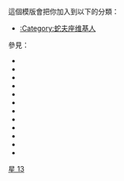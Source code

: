 {{userbox
| border-c = #30D5C8
|border-s=1
| id       = [[Image:Ophiuchus.svg|30px]]
| id-c     = #30D5C8
| info     = 這個用戶的星座是'''[[蛇夫宮|蛇夫座]]'''。
| info-c   = #99FFCC
| info-fc  = {{{info-fc|black}}}
| info-s   = {{{info-s|10}}}
|usercategory=蛇夫座维基人
}}
<noinclude>
<p style="clear: both; padding-top: 2em">
這個模版會把你加入到以下的分類：
*[[:Category:蛇夫座维基人]]

參見：
*{{tl|User 星座：白羊座}}
*{{tl|User 星座：金牛座}}
*{{tl|User 星座：雙子座}}
*{{tl|User 星座：巨蟹座}}
*{{tl|User 星座：獅子座}}
*{{tl|User 星座：處女座}}
*{{tl|User 星座：天秤座}}
*{{tl|User 星座：天蠍座}}
*{{tl|User 星座：射手座}}
*{{tl|User 星座：摩羯座}}
*{{tl|User 星座：水瓶座}}
*{{tl|User 星座：雙魚座}}
</p>
[[Category:星座生肖用戶框模板|星 13]]
</noinclude>